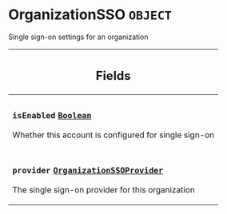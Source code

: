 <!--
  _____   ____    _   _  ____ _______   ______ _____ _____ _______
  |  __  / __   |  | |/ __ __   __| |  ____|  __ _   _|__   __|
  | |  | | |  | | |  | | |  | | | |    | |__  | |  | || |    | |
  | |  | | |  | | | . ` | |  | | | |    |  __| | |  | || |    | |
  | |__| | |__| | | |  | |__| | | |    | |____| |__| || |_   | |
  |_____/ ____/  |_| _|____/  |_|    |______|_____/_____|  |_|
  This file is auto-generated by script/generate_graphql_api_content.sh,
  please build the schema.json by running `rails api:graph:export`
  with https://github.com/buildkite/buildkite/,
  replace the content in data/graphql_data_schema.json
  and run the generation script `./scripts/generate-graphql-api-content.sh`.
-->
<!-- vale off -->
<h1 class="has-pills" data-algolia-exclude>
  OrganizationSSO
  <span class="pill pill--object pill--normal-case pill--large"><code>OBJECT</code></span>
</h1>
<!-- vale on -->

<p>Single sign-on settings for an organization</p>

<table class="responsive-table responsive-table--single-column-rows">
  <thead>
    <th>
      <h2 data-algolia-exclude>Fields</h2>
    </th>
  </thead>
  <tbody>
    <tr>
      <td>
        <h3 class="is-small has-pills">
          <code>isEnabled</code>
          <a
            href="/docs/apis/graphql/schemas/scalar/boolean"
            class="pill pill--scalar pill--normal-case pill--medium"
            title="Go to SCALAR Boolean"
          >
            <code>Boolean</code>
          </a>
        </h3>
        <p>Whether this account is configured for single sign-on</p>
      </td>
    </tr>
    <tr>
      <td>
        <h3 class="is-small has-pills">
          <code>provider</code>
          <a
            href="/docs/apis/graphql/schemas/object/organizationssoprovider"
            class="pill pill--object pill--normal-case pill--medium"
            title="Go to OBJECT OrganizationSSOProvider"
          >
            <code>OrganizationSSOProvider</code>
          </a>
        </h3>
        <p>The single sign-on provider for this organization</p>
      </td>
    </tr>
  </tbody>
</table>
